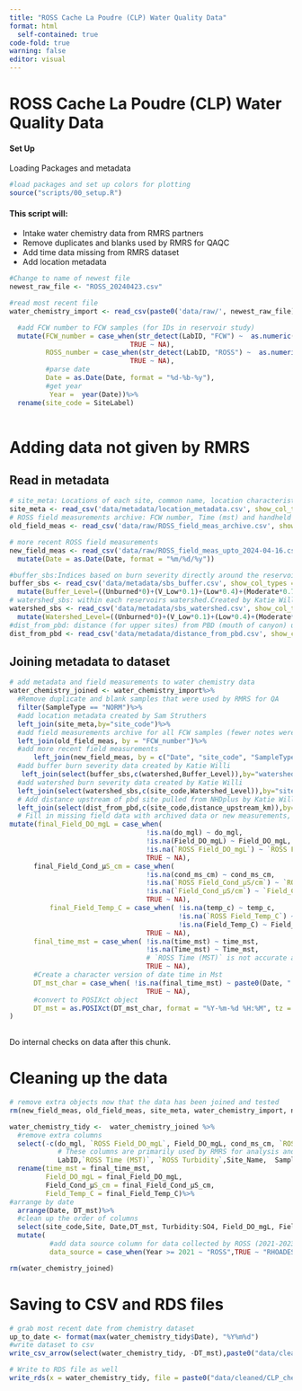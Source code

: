 ```yaml
---
title: "ROSS Cache La Poudre (CLP) Water Quality Data"
format: html
  self-contained: true
code-fold: true
warning: false
editor: visual
---
```


# ROSS Cache La Poudre (CLP) Water Quality Data

#### Set Up

Loading Packages and metadata

```r
#load packages and set up colors for plotting
source("scripts/00_setup.R")

```

#### This script will:

-   Intake water chemistry data from RMRS partners
-   Remove duplicates and blanks used by RMRS for QAQC
-   Add time data missing from RMRS dataset
-   Add location metadata

```r
#Change to name of newest file
newest_raw_file <- "ROSS_20240423.csv"
```

```r
#read most recent file
water_chemistry_import <- read_csv(paste0('data/raw/', newest_raw_file), show_col_types = FALSE)%>%

  #add FCW number to FCW samples (for IDs in reservoir study)
  mutate(FCW_number = case_when(str_detect(LabID, "FCW") ~  as.numeric(gsub('FCW ', '', LabID)),
                              TRUE ~ NA),
         ROSS_number = case_when(str_detect(LabID, "ROSS") ~  as.numeric(gsub('ROSS ', '', LabID)),
                              TRUE ~ NA),
         #parse date
         Date = as.Date(Date, format = "%d-%b-%y"),
         #get year
          Year =  year(Date))%>%
  rename(site_code = SiteLabel)
  
```

# Adding data not given by RMRS

## Read in metadata

```r

# site_meta: Locations of each site, common name, location characteristics, WQ sensor owner, flow gauge information. Created by Sam Struthers
site_meta <- read_csv('data/metadata/location_metadata.csv', show_col_types = FALSE)
# ROSS field measurements archive: FCW number, Time (mst) and handheld probe values for all FCW samples (2023 prior)
old_field_meas <- read_csv('data/raw/ROSS_field_meas_archive.csv', show_col_types = FALSE)

# more recent ROSS field measurements
new_field_meas <- read_csv('data/raw/ROSS_field_meas_upto_2024-04-16.csv', show_col_types = FALSE)%>%
  mutate(Date = as.Date(Date, format = "%m/%d/%y"))

#buffer_sbs:Indices based on burn severity directly around the reservoir. Created by Katie Willi
buffer_sbs <- read_csv('data/metadata/sbs_buffer.csv', show_col_types = FALSE) %>%
  mutate(Buffer_Level=((Unburned*0)+(V_Low*0.1)+(Low*0.4)+(Moderate*0.7)+(High*1))/(Unburned+V_Low+Low+Moderate+High))
# watershed_sbs: within each reservoirs watershed.Created by Katie Willi
watershed_sbs <- read_csv('data/metadata/sbs_watershed.csv', show_col_types = FALSE) %>%
  mutate(Watershed_Level=((Unburned*0)+(V_Low*0.1)+(Low*0.4)+(Moderate*0.7)+(High*1))/(Unburned+V_Low+Low+Moderate+High))
#dist_from_pbd: distance (for upper sites) from PBD (mouth of canyon) using NHD flowline. Created by Katie Willi
dist_from_pbd <- read_csv('data/metadata/distance_from_pbd.csv', show_col_types = FALSE)

```

## Joining metadata to dataset

```r
# add metadata and field measurements to water chemistry data
water_chemistry_joined <- water_chemistry_import%>%
  #Remove duplicate and blank samples that were used by RMRS for QA
  filter(SampleType == "NORM")%>%
  #add location metadata created by Sam Struthers
  left_join(site_meta,by="site_code")%>%
  #add field measurements archive for all FCW samples (fewer notes were taken at this time). Compiled by Sam Struthers
  left_join(old_field_meas, by = "FCW_number")%>%
  #add more recent field measurements
      left_join(new_field_meas, by = c("Date", "site_code", "SampleType"))%>%
  #add buffer burn severity data created by Katie Willi
   left_join(select(buffer_sbs,c(watershed,Buffer_Level)),by="watershed") %>%
  #add watershed burn severity data created by Katie Willi
  left_join(select(watershed_sbs,c(site_code,Watershed_Level)),by="site_code")%>%
  # Add distance upstream of pbd site pulled from NHDplus by Katie Willi
  left_join(select(dist_from_pbd,c(site_code,distance_upstream_km)),by="site_code")%>%
  # Fill in missing field data with archived data or new measurements, and join into a single column
mutate(final_Field_DO_mgL = case_when( 
                                  !is.na(do_mgl) ~ do_mgl,
                                  !is.na(Field_DO_mgL) ~ Field_DO_mgL,
                                  !is.na(`ROSS Field_DO_mgL`) ~ `ROSS Field_DO_mgL`,
                                  TRUE ~ NA), 
      final_Field_Cond_µS_cm = case_when( 
                                  !is.na(cond_ms_cm) ~ cond_ms_cm,
                                  !is.na(`ROSS Field_Cond_µS/cm`) ~ `ROSS Field_Cond_µS/cm`,
                                  !is.na(`Field_Cond_µS/cm`) ~ `Field_Cond_µS/cm`,
                                  TRUE ~ NA),
          final_Field_Temp_C = case_when( !is.na(temp_c) ~ temp_c, 
                                          !is.na(`ROSS Field_Temp_C`) ~ `ROSS Field_Temp_C`,
                                          !is.na(Field_Temp_C) ~ Field_Temp_C,
                                  TRUE ~ NA), 
      final_time_mst = case_when( !is.na(time_mst) ~ time_mst,
                                  !is.na(Time_mst) ~ Time_mst, 
                                  # `ROSS Time (MST)` is not accurate and should not be used
                                  TRUE ~ NA), 
      #Create a character version of date time in Mst
      DT_mst_char = case_when( !is.na(final_time_mst) ~ paste0(Date, " ", final_time_mst),
                                  TRUE ~ NA), 
      #convert to POSIXct object
      DT_mst = as.POSIXct(DT_mst_char, format = "%Y-%m-%d %H:%M", tz = "MST")
)
   

```

Do internal checks on data after this chunk. 


# Cleaning up the data

```r
# remove extra objects now that the data has been joined and tested
rm(new_field_meas, old_field_meas, site_meta, water_chemistry_import, newest_raw_file, buffer_sbs, dist_from_pbd, watershed_sbs)

water_chemistry_tidy <-  water_chemistry_joined %>%
  #remove extra columns
  select(-c(do_mgl, `ROSS Field_DO_mgL`, Field_DO_mgL, cond_ms_cm, `ROSS Field_Cond_µS/cm`,`Field_Cond_µS/cm`, temp_c, `ROSS Field_Temp_C`, Field_Temp_C,DT_round,time_mst, Time_mst,  
            # These columns are primarily used by RMRS for analysis and are not necessary for downstream analysis
            LabID,`ROSS Time (MST)`, `ROSS Turbidity`,Site_Name,  SampleType, Q_cfs, SiteDescr))%>%
  rename(time_mst = final_time_mst, 
         Field_DO_mgL = final_Field_DO_mgL, 
         Field_Cond_µS_cm = final_Field_Cond_µS_cm, 
         Field_Temp_C = final_Field_Temp_C)%>%
#arrange by date
  arrange(Date, DT_mst)%>%
  #clean up the order of columns
  select(site_code,Site, Date,DT_mst, Turbidity:SO4, Field_DO_mgL, Field_Cond_µS_cm, Field_Temp_C, Lat:flow_gauge_id, distance_upstream_km, Watershed_Level, Buffer_Level, FCW_number, ROSS_number, chla_volume_ml,Year, time_mst, DT_mst_char )%>%
  mutate( 
          #add data source column for data collected by ROSS (2021-2023) and Rhoades (2014-2023)
          data_source = case_when(Year >= 2021 ~ "ROSS",TRUE ~ "RHOADES"))

rm(water_chemistry_joined)
```

# Saving to CSV and RDS files

```r

# grab most recent date from chemistry dataset
up_to_date <- format(max(water_chemistry_tidy$Date), "%Y%m%d")
#write dataset to csv
write_csv_arrow(select(water_chemistry_tidy, -DT_mst),paste0("data/cleaned/CLP_chemistry_up_to_",up_to_date, ".csv") )

# Write to RDS file as well
write_rds(x = water_chemistry_tidy, file = paste0("data/cleaned/CLP_chemistry_up_to_",up_to_date, ".rds"))


```
